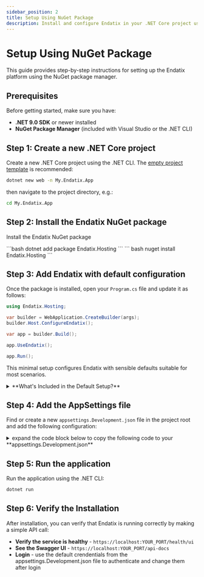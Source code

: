 ```yaml
---
sidebar_position: 2
title: Setup Using NuGet Package
description: Install and configure Endatix in your .NET Core project using NuGet
---
```



# Setup Using NuGet Package

This guide provides step-by-step instructions for setting up the Endatix platform using the NuGet package manager.

## Prerequisites

Before getting started, make sure you have:

- **.NET 9.0 SDK** or newer installed
- **NuGet Package Manager** (included with Visual Studio or the .NET CLI)

## Step 1: Create a new .NET Core project

Create a new .NET Core project using the .NET CLI. The [empty project template](https://learn.microsoft.com/en-us/dotnet/core/tools/dotnet-new-sdk-templates#web) is recommended:

```bash
dotnet new web -n My.Endatix.App
```

then navigate to the project directory, e.g.:

```bash
cd My.Endatix.App
```

## Step 2: Install the Endatix NuGet package

Install the Endatix NuGet package

<Tabs>
  <TabItem value="dotnet-cli" label=".NET CLI" default>
    ```bash
    dotnet add package Endatix.Hosting
    ```
  </TabItem>
  <TabItem value="nuget-cli" label="NuGet CLI">
    ```
    bash nuget install Endatix.Hosting
    ```
  </TabItem>
</Tabs>

## Step 3: Add Endatix with default configuration

Once the package is installed, open your `Program.cs` file and update it as follows:

```csharp
using Endatix.Hosting;

var builder = WebApplication.CreateBuilder(args);
builder.Host.ConfigureEndatix();

var app = builder.Build();

app.UseEndatix();

app.Run();
```

This minimal setup configures Endatix with sensible defaults suitable for most scenarios. 

<details>
  <summary>**What's Included in the Default Setup?**</summary>

When you use `builder.Host.ConfigureEndatix()`, the following features are automatically configured with sensible defaults:

- **API endpoints**
- **Authentication and authorization**
- **Database persistence**
- **Serilog logging**
- **Health checks**
- **Webhooks**
- **Data migration and seeding**
- **CQR with MediatR**

:bulb: **Note:** The specific implementation details of these components are subject to change as the framework evolves. For detailed information on configuring your Endatix application, please refer to our configuration guides:

- [Configuring Endatix](/docs/configuration/) - Learn about the different configuration approaches and paradigms
- [Environment-Specific Configuration](/docs/configuration/environment-configuration) - Configure your app for different environments
- [Security Configuration](/docs/configuration/security-configuration) - JWT authentication and authorization settings

</details>

## Step 4: Add the AppSettings file

Find or create a new `appsettings.Development.json` file in the project root and add the following configuration:

<details>
  <summary>expand the code block below to copy the following code to your **appsettings.Development.json**</summary>

  :bulb: **Note on Connection Strings:** The Default connection string is required. This is line 3. The other connection strings are optional and can be used to configure the database provider. If you want to use PostgresSQL as the database provider, uncomment the _DefaultConnection_DbProvider_ line and set the value to "postgresql". Otherwise, delete line 4.

  :bulb: **Note on Initial User:** Line 13 and 14 are optional and they allow you to configure the credentials for the initial user. Change the email and password to your own credentials. You can remove these lines upon successful app setup and login. Never commit your credentials to the repository.

```json {3,4,12,13} showLineNumbers
{
  "ConnectionStrings": {
    "DefaultConnection": "{{YOUR_CONNECTION_STRING}}" // required
    // "DefaultConnection_DbProvider": "postgresql" // optional, uncomment this to use PostgresSQL as the database provider. Default is MS SQL Server
  },
  "Endatix": {
    "Api": {
      "SwaggerPath": "/api-docs"
    },
    "Data": {
      "InitialUser": {
        "Email": "admin@admin.com", // this is the default email for the initial user. Change this to your email
        "Password": "P@ssw0rd" // this is the default password for the initial user. Change this to a more secure password
      }
    }
    "Jwt": {
      "SigningKey": "L2yGC_Vpd3k#L[<9Zb,h?.HT:n'T/5CTDmBpDskU?NAaT$sLfRU"
    }
  },
    "Email": {
    "SendGridSettings": {
      "ApiKey": "{{YOUR_SENDGRID_API_KEY}}"
    }
  },
  "Serilog": {
    "Using": ["Serilog.Sinks.Console", "Serilog.Sinks.File"],
    "MinimumLevel": {
      "Default": "Debug",
      "Override": {
        "Microsoft": "Information",
        "System": "Warning"
      }
    },
    "WriteTo": [
      {
        "Name": "Console",
        "Args": {
          "applyThemeToRedirectedOutput": true,
          "theme": "Serilog.Sinks.SystemConsole.Themes.AnsiConsoleTheme::Sixteen, Serilog.Sinks.Console",
          "outputTemplate": "[{Timestamp: HH:mm:ss.fff} Level:{Level:u3}] {Message:lj}{NewLine}{Exception}"
        }
      },
      {
        "Name": "File",
        "Args": {
          "path": "/logs/log-.txt",
          "rollingInterval": "Day",
          "rollOnFileSizeLimit": true,
          "formatter": "Serilog.Formatting.Json.JsonFormatter"
        }
      }
    ],
    "Enrich": [
      "FromLogContext",
      "WithMachineName",
      "WithProcessId",
      "WithThreadId"
    ],
    "Properties": {
      "Application": "Endatix API",
      "Environment": "Development"
    }
  }
}

```

</details>


## Step 5: Run the application

Run the application using the .NET CLI:

```bash
dotnet run
```

## Step 6: Verify the Installation

After installation, you can verify that Endatix is running correctly by making a simple API call:

* **Verify the service is healthy** - `https://localhost:YOUR_PORT/health/ui`
* **See the Swagger UI** - `https://localhost:YOUR_PORT/api-docs`
* **Login** - use the default crendentials from the appsettings.Development.json file to authenticate and change them after login



